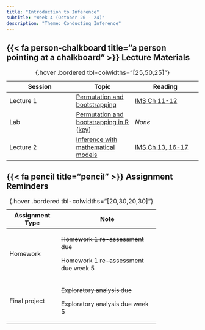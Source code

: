 ```yaml
---
title: "Introduction to Inference"
subtitle: "Week 4 (October 20 - 24)"
description: "Theme: Conducting Inference"
---
```


## {{< fa person-chalkboard title="a person pointing at a chalkboard" >}} Lecture Materials {#lecture-materials}

| Session | Topic  | Reading |
|---------|--------|---------|
| Lecture 1 | [Permutation and bootstrapping](lecture-slides/lecture4-1.pdf){target="_blank"} | [IMS Ch 11-12](https://openintrostat.github.io/ims/foundations-randomization.html) |
| Lab | [Permutation and bootstrapping in R](labs/lab4.qmd) ([key](labs/lab4-key.qmd)) | *None* |
| Lecture 2 | [Inference with mathematical models](lecture-slides/lecture4-2.pdf){target="_blank"} | [IMS Ch 13, 16-17](https://openintrostat.github.io/ims/foundations-mathematical.html) |
: {.hover .bordered tbl-colwidths="[25,50,25]"}

## {{< fa pencil title="pencil" >}} Assignment Reminders {#assignment-reminders}

+-----------------+-------------------------------------+
| Assignment Type | Note                                |
+=================+=====================================+
| Homework        | ~~Homework 1 re-assessment due~~    |
|                 |                                     |
|                 | Homework 1 re-assessment due week 5 |
+-----------------+-------------------------------------+
| Final project   | ~~Exploratory analysis due~~        |
|                 |                                     |
|                 | Exploratory analysis due week 5     |
+-----------------+-------------------------------------+

: {.hover .bordered tbl-colwidths="\[20,30,20,30\]"}
